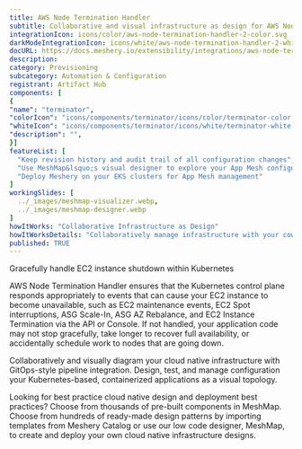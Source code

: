 ```yaml
---
title: AWS Node Termination Handler
subtitle: Collaborative and visual infrastructure as design for AWS Node Termination Handler
integrationIcon: icons/color/aws-node-termination-handler-2-color.svg
darkModeIntegrationIcon: icons/white/aws-node-termination-handler-2-white.svg
docURL: https://docs.meshery.io/extensibility/integrations/aws-node-termination-handler-2
description: 
category: Provisioning
subcategory: Automation & Configuration
registrant: Artifact Hub
components: [
{
"name": "terminator",
"colorIcon": "icons/components/terminator/icons/color/terminator-color.svg",
"whiteIcon": "icons/components/terminator/icons/white/terminator-white.svg",
"description": "",
}]
featureList: [
  "Keep revision history and audit trail of all configuration changes",
  "Use MeshMap&lsquo;s visual designer to explore your App Mesh configuration",
  "Deploy Meshery on your EKS clusters for App Mesh management"
]
workingSlides: [
  ../_images/meshmap-visualizer.webp,
  ../_images/meshmap-designer.webp
]
howItWorks: "Collaborative Infrastructure as Design"
howItWorksDetails: "Collaboratively manage infrastructure with your coworkers synchronously sharing the same designs."
published: TRUE
---
```

<p>
Gracefully handle EC2 instance shutdown within Kubernetes

</p>
<p>AWS Node Termination Handler ensures that the Kubernetes control plane responds appropriately to events that can cause your EC2 instance to become unavailable, such as EC2 maintenance events, EC2 Spot interruptions, ASG Scale-In, ASG AZ Rebalance, and EC2 Instance Termination via the API or Console. If not handled, your application code may not stop gracefully, take longer to recover full availability, or accidentally schedule work to nodes that are going down.
</p>
<p>
    Collaboratively and visually diagram your cloud native infrastructure with GitOps-style pipeline integration. Design, test, and manage configuration your Kubernetes-based, containerized applications as a visual topology.
</p>
<p>
    Looking for best practice cloud native design and deployment best practices? Choose from thousands of pre-built components in MeshMap. Choose from hundreds of ready-made design patterns by importing templates from Meshery Catalog or use our low code designer, MeshMap, to create and deploy your own cloud native infrastructure designs.
</p>
